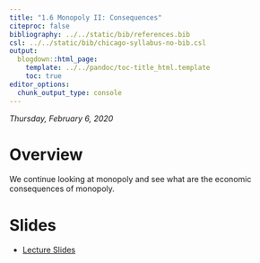 ```yaml
---
title: "1.6 Monopoly II: Consequences"
citeproc: false
bibliography: ../../static/bib/references.bib
csl: ../../static/bib/chicago-syllabus-no-bib.csl
output:
  blogdown::html_page:
    template: ../../pandoc/toc-title_html.template
    toc: true
editor_options: 
  chunk_output_type: console
---
```


*Thursday, February 6, 2020* 

# Overview

We continue looking at monopoly and see what are the economic consequences of monopoly.

# Slides

- [<i class="fas fa-external-link-square-alt"></i> Lecture Slides](/slides/1.6-slides.html)

